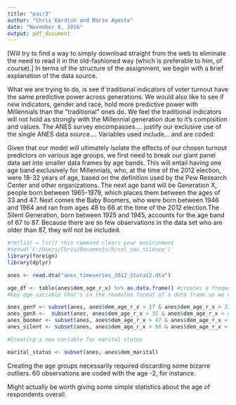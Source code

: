 ```yaml
---
title: "pair3"
author: "Chris Kardish and Marie Agosta"
date: "November 8, 2016"
output: pdf_document
---
```


[Will try to find a way to simply download straight from the web to eliminate the need to read it in the old-fashioned way (which is preferable to him, of course).] 
In terms of the structure of the assignment, we begin with a brief explanation of the data source.

What we are trying to do, is see if traditional indicators of voter turnout have the same predictive power across generations. We would also like to see if new indicators, gender and race, hold more predictive power with Millennials than the "traditional" ones do. We feel the traditional indicators will not hold as strongly with the Millennial generation due to it's compisition and values. The ANES survey encompasses....  justify our exclusive use of the single ANES data source.... Variables used include... and are coded: 


Given that our model will ultimately isolate the effects of our chosen turnout predictors on various age groups, we first need to break our giant panel data set into smaller data frames by age bands. This will entail having one age band exclusively for Millennials, who, at the time of the 2012 election, were 18-32 years of age, based on the definition used by the Pew Research Center and other organizations. The next age band will be Generation X, people born between 1965-1979, which places them between the ages of 33 and 47. Next comes the Baby Boomers, who were born between 1946 and 1964 and ran from ages 48 to 66 at the time of the 2012 election.The Silent Generation, born between 1925 and 1945, accounts for the age band of 67 to 87. Because there are so few observations in the data set who are older than 87, they will not be included.

```r
#rm(list = ls()) this command clears your environment
#setwd('C:/Users/Chris/Documents/R/col_soc_science')
library(foreign)
library(dplyr)

anes <- read.dta("anes_timeseries_2012_Stata12.dta")

age_df <- table(anes$dem_age_r_x) %>% as.data.frame() #creates a frequency table of the 
#key age variable that's in the readalbe format of a data frame so we can get a sense of what the data looks like.

anes_genY <- subset(anes, anes$dem_age_r_x > 17 & anes$dem_age_r_x < 33) #creates Millennial subset
anes_genX <-  subset(anes, anes$dem_age_r_x > 32 & anes$dem_age_r_x < 48) #creates Generation X subset
anes_boomer <- subset(anes, anes$dem_age_r_x > 47 & anes$dem_age_r_x < 67) #creates Baby Boomer subset
anes_silent <- subset(anes, anes$dem_age_r_x > 66 & anes$dem_age_r_x < 88) #creates Silent Generation subset

#Creating a new variable for marital status

marital_status <- subset(anes, anes$dem_marital)

```

Creating the age groups necessarily required discarding some bizarre outliers. 60 observations are coded with the age -2, for instance. 

Might actually be worth giving some simple statistics about the age of respondents overall. 

